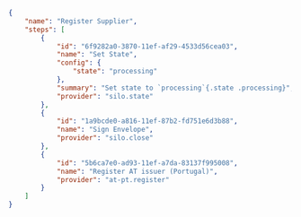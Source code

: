 ```json
{
    "name": "Register Supplier",
    "steps": [
        {
            "id": "6f9282a0-3870-11ef-af29-4533d56cea03",
            "name": "Set State",
            "config": {
                "state": "processing"
            },
            "summary": "Set state to `processing`{.state .processing}",
            "provider": "silo.state"
        },
        {
            "id": "1a9bcde0-a816-11ef-87b2-fd751e6d3b88",
            "name": "Sign Envelope",
            "provider": "silo.close"
        },
        {
            "id": "5b6ca7e0-ad93-11ef-a7da-83137f995008",
            "name": "Register AT issuer (Portugal)",
            "provider": "at-pt.register"
        }
    ]
}
```